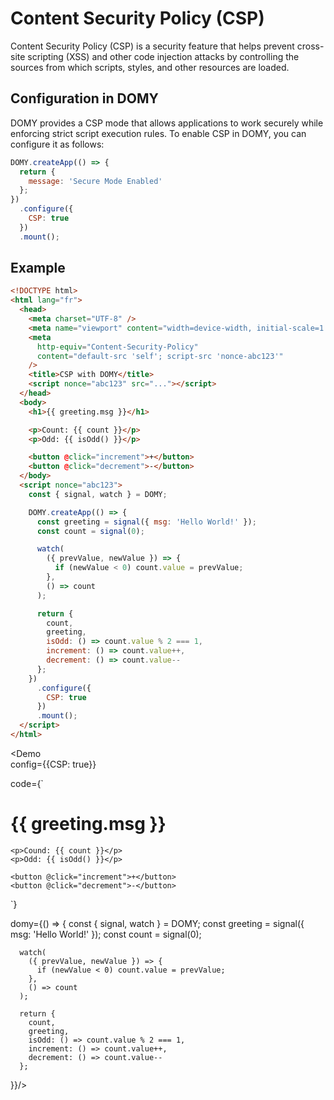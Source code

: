
# Content Security Policy (CSP)

Content Security Policy (CSP) is a security feature that helps prevent cross-site scripting (XSS) and other code injection attacks by controlling the sources from which scripts, styles, and other resources are loaded.

## Configuration in DOMY

DOMY provides a CSP mode that allows applications to work securely while enforcing strict script execution rules. To enable CSP in DOMY, you can configure it as follows:

```js
DOMY.createApp(() => {
  return {
    message: 'Secure Mode Enabled'
  };
})
  .configure({
    CSP: true
  })
  .mount();
```

## Example

```html
<!DOCTYPE html>
<html lang="fr">
  <head>
    <meta charset="UTF-8" />
    <meta name="viewport" content="width=device-width, initial-scale=1.0" />
    <meta
      http-equiv="Content-Security-Policy"
      content="default-src 'self'; script-src 'nonce-abc123'"
    />
    <title>CSP with DOMY</title>
    <script nonce="abc123" src="..."></script>
  </head>
  <body>
    <h1>{{ greeting.msg }}</h1>

    <p>Count: {{ count }}</p>
    <p>Odd: {{ isOdd() }}</p>

    <button @click="increment">+</button>
    <button @click="decrement">-</button>
  </body>
  <script nonce="abc123">
    const { signal, watch } = DOMY;

    DOMY.createApp(() => {
      const greeting = signal({ msg: 'Hello World!' });
      const count = signal(0);

      watch(
        ({ prevValue, newValue }) => {
          if (newValue < 0) count.value = prevValue;
        },
        () => count
      );

      return {
        count,
        greeting,
        isOdd: () => count.value % 2 === 1,
        increment: () => count.value++,
        decrement: () => count.value--
      };
    })
      .configure({
        CSP: true
      })
      .mount();
  </script>
</html>
```

<Demo  
  config={{CSP: true}}

code={`

<h1>{{ greeting.msg }}</h1>

    <p>Cound: {{ count }}</p>
    <p>Odd: {{ isOdd() }}</p>

    <button @click="increment">+</button>
    <button @click="decrement">-</button>

`}

domy={() => {
const { signal, watch } = DOMY;
const greeting = signal({ msg: 'Hello World!' });
const count = signal(0);

      watch(
        ({ prevValue, newValue }) => {
          if (newValue < 0) count.value = prevValue;
        },
        () => count
      );

      return {
        count,
        greeting,
        isOdd: () => count.value % 2 === 1,
        increment: () => count.value++,
        decrement: () => count.value--
      };

}}/>
